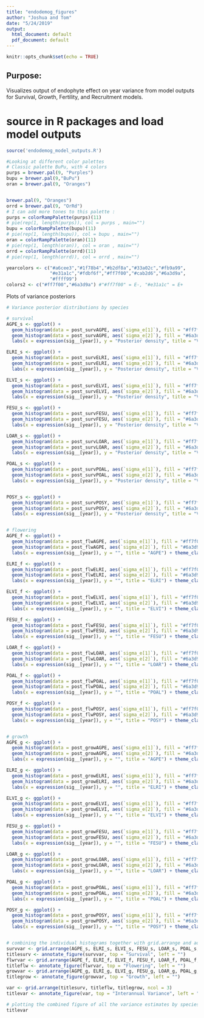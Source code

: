 ```yaml
---
title: "endodemog_figures"
author: "Joshua and Tom"
date: "5/24/2019"
output:
  html_document: default
  pdf_document: default
---
```


```r
knitr::opts_chunk$set(echo = TRUE)
```
## Purpose: 
Visualizes output of endophyte effect on year variance from model outputs for Survival, Growth, Fertility, and Recruitment models. 

# source in R packages and load model outputs
```r
source('endodemog_model_outputs.R')
```

```r
#Looking at different color palettes
# Classic palette BuPu, with 4 colors
purps = brewer.pal(9, "Purples")
bupu = brewer.pal(9,"BuPu")
oran = brewer.pal(9, "Oranges")


brewer.pal(9, "Oranges")
orrd = brewer.pal(9, "OrRd")
# I can add more tones to this palette :
purps = colorRampPalette(purps)(11)
# pie(rep(1, length(purps)), col = purps , main="")
bupu = colorRampPalette(bupu)(11)
# pie(rep(1, length(bupu)), col = bupu , main="")
oran = colorRampPalette(oran)(11)
# pie(rep(1, length(oran)), col = oran , main="")
orrd = colorRampPalette(orrd)(11)
# pie(rep(1, length(orrd)), col = orrd , main="")

yearcolors <- c("#a6cee3","#1f78b4","#b2df8a","#33a02c","#fb9a99",
                "#e31a1c","#fdbf6f","#ff7f00","#cab2d6","#6a3d9a",
                "#ffff99")
colors2 <- c("#ff7f00","#6a3d9a") #"#ff7f00" = E-, "#e31a1c" = E+
```

Plots of variance posteriors
```r
# Variance posterior distributions by species

# survival
AGPE_s <- ggplot() +
  geom_histogram(data = post_survAGPE, aes(`sigma_e[1]`), fill = "#ff7f00", alpha = .4, bins = 200) +
  geom_histogram(data = post_survAGPE, aes(`sigma_e[2]`), fill = "#6a3d9a", alpha = .4, bins = 200) +
  labs(x = expression(sig__[year]), y = "Posterior density", title = "Variance Estimate") + theme_classic()

ELRI_s <- ggplot() +
  geom_histogram(data = post_survELRI, aes(`sigma_e[1]`), fill = "#ff7f00", alpha = .4, bins = 200) +
  geom_histogram(data = post_survELRI, aes(`sigma_e[2]`), fill = "#6a3d9a", alpha = .4, bins = 200) +
  labs(x = expression(sig__[year]), y = "Posterior density", title = "Variance Estimate") + theme_classic()

ELVI_s <- ggplot() +
  geom_histogram(data = post_survELVI, aes(`sigma_e[1]`), fill = "#ff7f00", alpha = .5, bins = 200) +
  geom_histogram(data = post_survELVI, aes(`sigma_e[2]`), fill = "#6a3d9a", alpha = .5, bins = 200) +
  labs(x = expression(sig__[year]), y = "Posterior density", title = "Variance Estimate") + theme_classic()

FESU_s <- ggplot() +
  geom_histogram(data = post_survFESU, aes(`sigma_e[1]`), fill = "#ff7f00", alpha = .5, bins = 200) +
  geom_histogram(data = post_survFESU, aes(`sigma_e[2]`), fill = "#6a3d9a", alpha = .5, bins = 200) +
  labs(x = expression(sig__[year]), y = "Posterior density", title = "Variance Estimate") + theme_classic()

LOAR_s <- ggplot() +
  geom_histogram(data = post_survLOAR, aes(`sigma_e[1]`), fill = "#ff7f00", alpha = .5, bins = 200) +
  geom_histogram(data = post_survLOAR, aes(`sigma_e[2]`), fill = "#6a3d9a", alpha = .5, bins = 200) +
  labs(x = expression(sig__[year]), y = "Posterior density", title = "Variance Estimate") + theme_classic()

POAL_s <- ggplot() +
  geom_histogram(data = post_survPOAL, aes(`sigma_e[1]`), fill = "#ff7f00", alpha = .4, bins = 200) +
  geom_histogram(data = post_survPOAL, aes(`sigma_e[2]`), fill = "#6a3d9a", alpha = .4, bins = 200) +
  labs(x = expression(sig__[year]), y = "Posterior density", title = "Variance Estimate") + theme_classic()


POSY_s <- ggplot() +
  geom_histogram(data = post_survPOSY, aes(`sigma_e[1]`), fill = "#ff7f00", alpha = .4, bins = 200) +
  geom_histogram(data = post_survPOSY, aes(`sigma_e[2]`), fill = "#6a3d9a", alpha = .4, bins = 200) +
  labs(x = expression(sig__[year]), y = "Posterior density", title = "Variance Estimate") + theme_classic()


# flowering
AGPE_f <- ggplot() +
  geom_histogram(data = post_flwAGPE, aes(`sigma_e[1]`), fill = "#ff7f00", alpha = .4, bins = 200) +
  geom_histogram(data = post_flwAGPE, aes(`sigma_e[2]`), fill = "#6a3d9a", alpha = .4, bins = 200) +
  labs(x = expression(sig__[year]), y = "", title = "AGPE") + theme_classic()

ELRI_f <- ggplot() +
  geom_histogram(data = post_flwELRI, aes(`sigma_e[1]`), fill = "#ff7f00", alpha = .4, bins = 200) +
  geom_histogram(data = post_flwELRI, aes(`sigma_e[2]`), fill = "#6a3d9a", alpha = .4, bins = 200) +
  labs(x = expression(sig__[year]), y = "", title = "ELRI") + theme_classic()

ELVI_f <- ggplot() +
  geom_histogram(data = post_flwELVI, aes(`sigma_e[1]`), fill = "#ff7f00", alpha = .5, bins = 200) +
  geom_histogram(data = post_flwELVI, aes(`sigma_e[2]`), fill = "#6a3d9a", alpha = .5, bins = 200) +
  labs(x = expression(sig__[year]), y = "", title = "ELVI") + theme_classic()

FESU_f <- ggplot() +
  geom_histogram(data = post_flwFESU, aes(`sigma_e[1]`), fill = "#ff7f00", alpha = .5, bins = 200) +
  geom_histogram(data = post_flwFESU, aes(`sigma_e[2]`), fill = "#6a3d9a", alpha = .5, bins = 200) +
  labs(x = expression(sig__[year]), y = "", title = "FESU") + theme_classic()

LOAR_f <- ggplot() +
  geom_histogram(data = post_flwLOAR, aes(`sigma_e[1]`), fill = "#ff7f00", alpha = .5, bins = 200) +
  geom_histogram(data = post_flwLOAR, aes(`sigma_e[2]`), fill = "#6a3d9a", alpha = .5, bins = 200) +
  labs(x = expression(sig__[year]), y = "", title = "LOAR") + theme_classic()

POAL_f <- ggplot() +
  geom_histogram(data = post_flwPOAL, aes(`sigma_e[1]`), fill = "#ff7f00", alpha = .4, bins = 200) +
  geom_histogram(data = post_flwPOAL, aes(`sigma_e[2]`), fill = "#6a3d9a", alpha = .4, bins = 200) +
  labs(x = expression(sig__[year]), y = "", title = "POAL") + theme_classic()

POSY_f <- ggplot() +
  geom_histogram(data = post_flwPOSY, aes(`sigma_e[1]`), fill = "#ff7f00", alpha = .4, bins = 200) +
  geom_histogram(data = post_flwPOSY, aes(`sigma_e[2]`), fill = "#6a3d9a", alpha = .4, bins = 200) +
  labs(x = expression(sig__[year]), y = "", title = "POSY") + theme_classic()


# growth
AGPE_g <- ggplot() +
  geom_histogram(data = post_growAGPE, aes(`sigma_e[1]`), fill = "#ff7f00", alpha = .4, bins = 200) +
  geom_histogram(data = post_growAGPE, aes(`sigma_e[2]`), fill = "#6a3d9a", alpha = .4, bins = 200) +
  labs(x = expression(sig__[year]), y = "", title = "AGPE") + theme_classic()

ELRI_g <- ggplot() +
  geom_histogram(data = post_growELRI, aes(`sigma_e[1]`), fill = "#ff7f00", alpha = .4, bins = 200) +
  geom_histogram(data = post_growELRI, aes(`sigma_e[2]`), fill = "#6a3d9a", alpha = .4, bins = 200) +
  labs(x = expression(sig__[year]), y = "", title = "ELRI") + theme_classic()

ELVI_g <- ggplot() +
  geom_histogram(data = post_growELVI, aes(`sigma_e[1]`), fill = "#ff7f00", alpha = .5, bins = 200) +
  geom_histogram(data = post_growELVI, aes(`sigma_e[2]`), fill = "#6a3d9a", alpha = .5, bins = 200) +
  labs(x = expression(sig__[year]), y = "", title = "ELVI") + theme_classic()

FESU_g <- ggplot() +
  geom_histogram(data = post_growFESU, aes(`sigma_e[1]`), fill = "#ff7f00", alpha = .5, bins = 200) +
  geom_histogram(data = post_growFESU, aes(`sigma_e[2]`), fill = "#6a3d9a", alpha = .5, bins = 200) +
  labs(x = expression(sig__[year]), y = "", title = "FESU") + theme_classic()

LOAR_g <- ggplot() +
  geom_histogram(data = post_growLOAR, aes(`sigma_e[1]`), fill = "#ff7f00", alpha = .5, bins = 200) +
  geom_histogram(data = post_growLOAR, aes(`sigma_e[2]`), fill = "#6a3d9a", alpha = .5, bins = 200) +
  labs(x = expression(sig__[year]), y = "", title = "LOAR") + theme_classic()

POAL_g <- ggplot() +
  geom_histogram(data = post_growPOAL, aes(`sigma_e[1]`), fill = "#ff7f00", alpha = .4, bins = 200) +
  geom_histogram(data = post_growPOAL, aes(`sigma_e[2]`), fill = "#6a3d9a", alpha = .4, bins = 200) +
  labs(x = expression(sig__[year]), y = "", title = "POAL") + theme_classic()

POSY_g <- ggplot() +
  geom_histogram(data = post_growPOSY, aes(`sigma_e[1]`), fill = "#ff7f00", alpha = .4, bins = 200) +
  geom_histogram(data = post_growPOSY, aes(`sigma_e[2]`), fill = "#6a3d9a", alpha = .4, bins = 200) +
  labs(x = expression(sig__[year]), y = "", title = "POSY") + theme_classic()


# combining the individual histograms together with grid.arrange and adding labels
survvar <- grid.arrange(AGPE_s, ELRI_s, ELVI_s, FESU_s, LOAR_s, POAL_s, POSY_s,  ncol= 1)
titlesurv <- annotate_figure(survvar, top = "Survival", left = "")
flwrvar <- grid.arrange(AGPE_f, ELRI_f, ELVI_f, FESU_f, LOAR_f, POAL_f, POSY_f, ncol= 1)
titleflw <- annotate_figure(flwrvar, top = "Flowering", left = "")
growvar <- grid.arrange(AGPE_g, ELRI_g, ELVI_g, FESU_g, LOAR_g, POAL_g, POSY_g,  ncol= 1)
titlegrow <- annotate_figure(growvar, top = "Growth", left = "")

var <- grid.arrange(titlesurv, titleflw, titlegrow, ncol = 3)
titlevar <- annotate_figure(var, top = "Interannual Variance", left = "Posterior Density")
```

```r
# plotting the combined figure of all the variance estimates by species and by vital rate
titlevar
```


